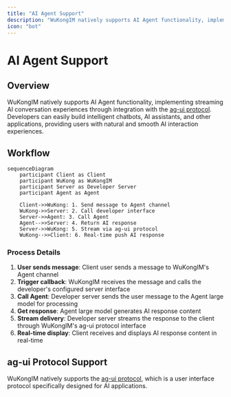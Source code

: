 ```yaml
---
title: "AI Agent Support"
description: "WuKongIM natively supports AI Agent functionality, implementing streaming AI conversation experiences through the ag-ui protocol"
icon: "bot"
---
```


# AI Agent Support

## Overview

WuKongIM natively supports AI Agent functionality, implementing streaming AI conversation experiences through integration with the [ag-ui protocol](https://docs.ag-ui.com/introduction). Developers can easily build intelligent chatbots, AI assistants, and other applications, providing users with natural and smooth AI interaction experiences.


## Workflow

```mermaid
sequenceDiagram
    participant Client as Client
    participant WuKong as WuKongIM
    participant Server as Developer Server
    participant Agent as Agent

    Client->>WuKong: 1. Send message to Agent channel
    WuKong->>Server: 2. Call developer interface
    Server->>Agent: 3. Call Agent
    Agent-->>Server: 4. Return AI response
    Server->>WuKong: 5. Stream via ag-ui protocol
    WuKong-->>Client: 6. Real-time push AI response
```

### Process Details

1. **User sends message**: Client user sends a message to WuKongIM's Agent channel
2. **Trigger callback**: WuKongIM receives the message and calls the developer's configured server interface
3. **Call Agent**: Developer server sends the user message to the Agent large model for processing
4. **Get response**: Agent large model generates AI response content
5. **Stream delivery**: Developer server streams the response to the client through WuKongIM's ag-ui protocol interface
6. **Real-time display**: Client receives and displays AI response content in real-time

## ag-ui Protocol Support

WuKongIM natively supports the [ag-ui protocol](https://docs.ag-ui.com/introduction), which is a user interface protocol specifically designed for AI applications.
